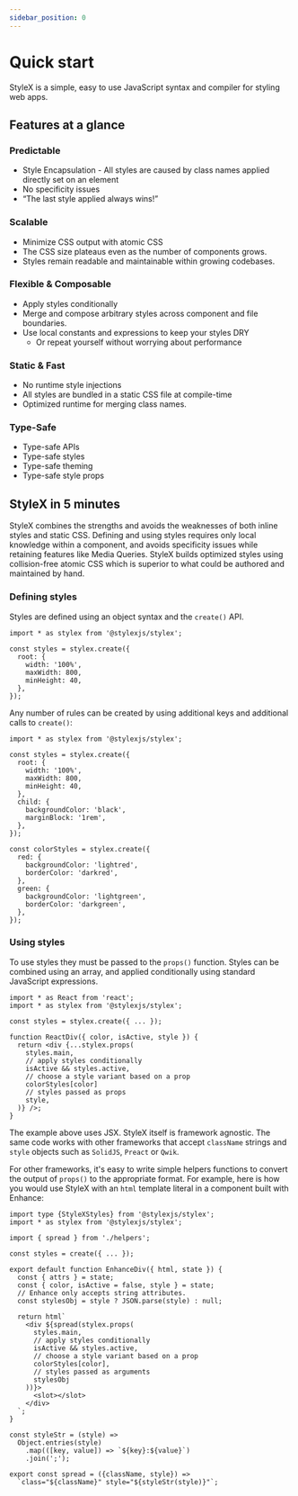 ```yaml
---
sidebar_position: 0
---
```


# Quick start

StyleX is a simple, easy to use JavaScript syntax and compiler for styling web
apps.

## Features at a glance

### Predictable

- Style Encapsulation - All styles are caused by class names applied directly set
  on an element
- No specificity issues
- “The last style applied always wins!”

### Scalable

- Minimize CSS output with atomic CSS
- The CSS size plateaus even as the number of components grows.
- Styles remain readable and maintainable within growing codebases.

### Flexible & Composable

- Apply styles conditionally
- Merge and compose arbitrary styles across component and file boundaries.
- Use local constants and expressions to keep your styles DRY
  - Or repeat yourself without worrying about performance

### Static & Fast

- No runtime style injections
- All styles are bundled in a static CSS file at compile-time
- Optimized runtime for merging class names.

### Type-Safe

- Type-safe APIs
- Type-safe styles
- Type-safe theming
- Type-safe style props

## StyleX in 5 minutes

StyleX combines the strengths and avoids the weaknesses of both inline styles
and static CSS. Defining and using styles requires only local knowledge within a
component, and avoids specificity issues while retaining features like Media
Queries. StyleX builds optimized styles using collision-free atomic CSS which is
superior to what could be authored and maintained by hand.

### Defining styles

Styles are defined using an object syntax and the `create()` API.

```tsx
import * as stylex from '@stylexjs/stylex';

const styles = stylex.create({
  root: {
    width: '100%',
    maxWidth: 800,
    minHeight: 40,
  },
});
```

Any number of rules can be created by using additional keys and additional
calls to `create()`:

```tsx
import * as stylex from '@stylexjs/stylex';

const styles = stylex.create({
  root: {
    width: '100%',
    maxWidth: 800,
    minHeight: 40,
  },
  child: {
    backgroundColor: 'black',
    marginBlock: '1rem',
  },
});

const colorStyles = stylex.create({
  red: {
    backgroundColor: 'lightred',
    borderColor: 'darkred',
  },
  green: {
    backgroundColor: 'lightgreen',
    borderColor: 'darkgreen',
  },
});
```

### Using styles

To use styles they must be passed to the `props()` function. Styles can be
combined using an array, and applied conditionally using standard JavaScript
expressions.

```tsx
import * as React from 'react';
import * as stylex from '@stylexjs/stylex';

const styles = stylex.create({ ... });

function ReactDiv({ color, isActive, style }) {
  return <div {...stylex.props(
    styles.main,
    // apply styles conditionally
    isActive && styles.active,
    // choose a style variant based on a prop
    colorStyles[color]
    // styles passed as props
    style,
  )} />;
}
```

The example above uses JSX. StyleX itself is framework agnostic. The same code
works with other frameworks that accept `className` strings and `style` objects
such as `SolidJS`, `Preact` or `Qwik`.

For other frameworks, it's easy to write simple helpers functions to convert the
output of `props()` to the appropriate format. For example, here is how you
would use StyleX with an `html` template literal in a component built with
Enhance:


<Tabs>

<TabItem label="Enhance Component" value="enhance">

```tsx
import type {StyleXStyles} from '@stylexjs/stylex';
import * as stylex from '@stylexjs/stylex';

import { spread } from './helpers';

const styles = create({ ... });

export default function EnhanceDiv({ html, state }) {
  const { attrs } = state;
  const { color, isActive = false, style } = state;
  // Enhance only accepts string attributes.
  const stylesObj = style ? JSON.parse(style) : null;

  return html`
    <div ${spread(stylex.props(
      styles.main,
      // apply styles conditionally
      isActive && styles.active,
      // choose a style variant based on a prop
      colorStyles[color],
      // styles passed as arguments
      stylesObj
    ))}>
      <slot></slot>
    </div>
  `;
}
```

</TabItem>
<TabItem label="Spread helper" value="spread">

```tsx title="helpers.js"
const styleStr = (style) =>
  Object.entries(style)
    .map(([key, value]) => `${key}:${value}`)
    .join(';');

export const spread = ({className, style}) =>
  `class="${className}" style="${styleStr(style)}"`;
```

</TabItem>

</Tabs>

